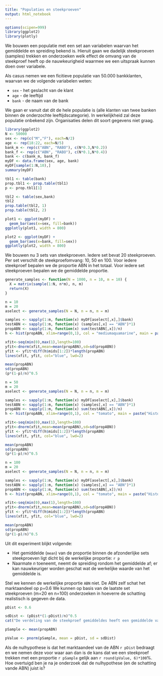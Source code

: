 ```yaml
---
title: "Populaties en steekproeven"
output: html_notebook
---
```


```r
options(scipen=999)
library(ggplot2)
library(plotly)
```

We bouwen een populatie met een set aan variabelen waarvan het gemiddelde en spreiding bekend is. Hieruit gaan we dadelijk steekproeven (samples) trekken en onderzoeken welk effect de omvang van de steekproef heeft op de nauwkeurigheid waarmee we een uitspraak kunnen doen over variabele.

Als casus nemen we een ficitieve populatie van 50.000 bankklanten, waarvan we de volgende variabelen weten:

- `sex` - het geslacht van de klant
- `age` - de leeftijd
- `bank` - de naam van de bank

We gaan er vanuit dat dit de hele populatie is (alle klanten van twee banken binnen de onderzochte leeftijdscategorie). In werkelijkheid zal deze populatie onbekend zijn. Organisaties delen dit soort gegevens niet graag.

```r
library(ggplot2)
N <- 50000
sex <- rep(c("M","F"), each=N/2)
age <- rep(18:22, each=N/5)
bank_m <- rep(c("ABN", "RABO"), c(N*0.3,N*0.2))
bank_f <- rep(c("ABN", "RABO"), c(N*0.1,N*0.4))
bank <- c(bank_m, bank_f)
myDF <- data.frame(sex, age, bank)
myDF[sample(1:N,10),]
summary(myDF)

tbl1 <- table(bank)
prop.tbl1 <- prop.table(tbl1)
p <- prop.tbl1[1]

tbl2 <- table(sex,bank)
tbl2
prop.table(tbl2, 1)
prop.table(tbl2, 2)

plot1 <- ggplot(myDF) +
  geom_bar(aes(x=sex, fill=bank))
ggplotly(plot1, width = 800)

plot2 <- ggplot(myDF) +
  geom_bar(aes(x=bank, fill=sex))
ggplotly(plot2, width = 800)
```

We bouwen nu 3 sets van steekproeven. Iedere set bevat 20 steekproeven. Per set verschilt de steekproefomvang: 10, 50 en 100. Voor iedere steekproef bepalen we de proportie ABN in het totaal. Voor iedere set steekproeven bepalen we de gemiddelde proportie.

```r
generate_samples <- function(N = 1000, n = 10, m = 10) {
  X = matrix(sample(1:N, n*m), n, m)
  return(X)
}

n = 10
m = 20
aselect <- generate_samples(N = N, n = n, m = m)

samples <- sapply(1:m, function(x) myDF[aselect[,x],]$bank)
testABN <- sapply(1:m, function(x) (samples[,x] == "ABN")*1)
propABN <- sapply(1:m, function(x) sum(testABN[,x])/n)
h <- hist(propABN, xlim=range(0,1), col = "mediumaquamarine", main = paste("Histogram of m = " , m, " samples of n = ", n, "items"))

xfit<-seq(min(0),max(1),length=100) 
yfit<-dnorm(xfit,mean=mean(propABN),sd=sd(propABN)) 
yfit <- yfit*diff(h$mids[1:2])*length(propABN) 
lines(xfit, yfit, col="blue", lwd=2)

mean(propABN)
sd(propABN)
(p*(1-p)/n)^0.5
```

```r
n = 50
m = 20
aselect <- generate_samples(N = N, n = n, m = m)

samples <- sapply(1:m, function(x) myDF[aselect[,x],]$bank)
testABN <- sapply(1:m, function(x) (samples[,x] == "ABN")*1)
propABN <- sapply(1:m, function(x) sum(testABN[,x])/n)
h <- hist(propABN, xlim=range(0,1), col = "tomato", main = paste("Histogram of m = " , m, " samples of n = ", n, "items"))

xfit<-seq(min(0),max(1),length=100) 
yfit<-dnorm(xfit,mean=mean(propABN),sd=sd(propABN)) 
yfit <- yfit*diff(h$mids[1:2])*length(propABN) 
lines(xfit, yfit, col="blue", lwd=2)

mean(propABN)
sd(propABN)
(p*(1-p)/n)^0.5
```

```r
n = 100
m = 20
aselect <- generate_samples(N = N, n = n, m = m)

samples <- sapply(1:m, function(x) myDF[aselect[,x],]$bank)
testABN <- sapply(1:m, function(x) (samples[,x] == "ABN")*1)
propABN <- sapply(1:m, function(x) sum(testABN[,x])/n)
h <- hist(propABN, xlim=range(0,1), col = "tomato", main = paste("Histogram of m = " , m, " samples of n = ", n, "items"))

xfit<-seq(min(0),max(1),length=100) 
yfit<-dnorm(xfit,mean=mean(propABN),sd=sd(propABN)) 
yfit <- yfit*diff(h$mids[1:2])*length(propABN) 
lines(xfit, yfit, col="blue", lwd=2)

mean(propABN)
sd(propABN)
(p*(1-p)/n)^0.5
```

Uit dit experiment blijkt volgende:

- Het gemiddelde (`mean`) van de proportie binnen de afzonderlijke sets steekproeven ligt dicht bij de werkelijke proportie: `r p`
- Naarmate $n$ toeneemt, neemt de spreiding rondom het gemiddelde af; er kan nauwkeuriger worden geschat wat de werkelijke waarde van het gemiddelde is.

Stel we kennen de werkelijke proportie `ABN` niet. De ABN zelf schat het marktaandeel op p=0.6 We kunnen op basis van de laatste set steekproeven (m=20 en n=100) onderzoeken in hoeverre de schatting realistisch is gegeven de data.

```r
pDist <- 0.6

sdDist <- (pDist*(1-pDist)/n)^0.5
cat("De verdeling van de steekproef gemiddeldes heeft een gemiddelde van", pDist, "en een standaard deviatie van", sdDist, "\n\n")

pSample <- mean(propABN)

pValue <- pnorm(pSample, mean = pDist, sd = sdDist)

```

Als de nulhypothese is dat het marktaandeel van de ABN `r pDist` bedraagt en we nemen deze voor waar aan dan is de kans dat we een steekproef trekken met een proportie `r pSample` gelijk aan `r round(pValue, 6)*100`%. Hoe overtuigd ben je na je onderzoek dat de nulhypothese (en de schatting vande ABN) juist is?
